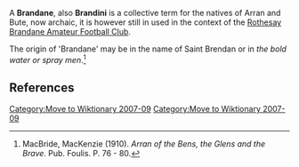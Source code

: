 [[Category:Move to Wiktionary 2007-09]]

A '''Brandane''', also '''Brandini''' is a collective term for the natives of Arran and Bute, now archaic, it is however still in used in the context of the [[Rothesay Brandane F.C.|Rothesay Brandane Amateur Football Club]].

The origin of 'Brandane' may be in the name of Saint Brendan or in ''the bold water or spray men''.<ref name="MacBride">MacBride, MacKenzie (1910). ''Arran of the Bens, the Glens and the Brave''. Pub. Foulis. P. 76 - 80.</ref>

== References ==
{{reflist}}

[[Category:Move to Wiktionary 2007-09]]